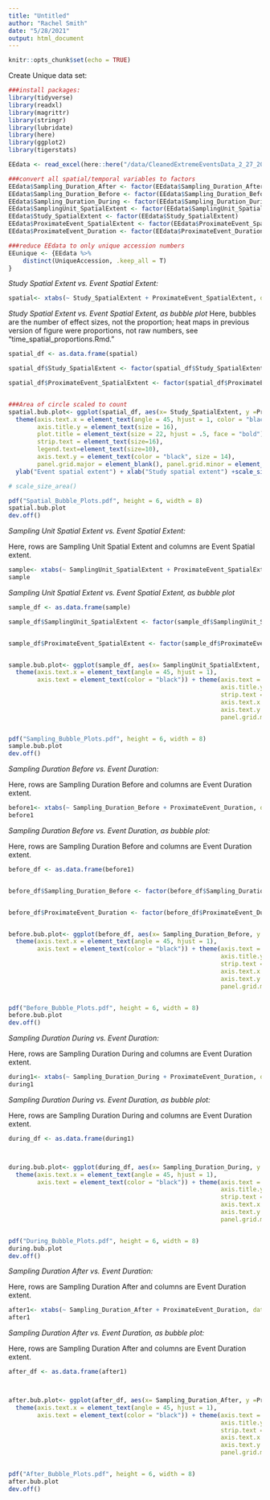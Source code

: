 ```yaml
---
title: "Untitled"
author: "Rachel Smith"
date: "5/28/2021"
output: html_document
---
```


```r
knitr::opts_chunk$set(echo = TRUE)
```

Create Unique data set:
```r
###install packages:
library(tidyverse)
library(readxl)
library(magrittr)
library(stringr)
library(lubridate)
library(here)
library(ggplot2)
library(tigerstats)

EEdata <- read_excel(here::here("/data/CleanedExtremeEventsData_2_27_20.xlsx"), sheet = 1)

###convert all spatial/temporal variables to factors
EEdata$Sampling_Duration_After <- factor(EEdata$Sampling_Duration_After)
EEdata$Sampling_Duration_Before <- factor(EEdata$Sampling_Duration_Before)
EEdata$Sampling_Duration_During <- factor(EEdata$Sampling_Duration_During)
EEdata$SamplingUnit_SpatialExtent <- factor(EEdata$SamplingUnit_SpatialExtent)
EEdata$Study_SpatialExtent <- factor(EEdata$Study_SpatialExtent)
EEdata$ProximateEvent_SpatialExtent <- factor(EEdata$ProximateEvent_SpatialExtent)
EEdata$ProximateEvent_Duration <- factor(EEdata$ProximateEvent_Duration)

###reduce EEdata to only unique accession numbers
EEunique <- {EEdata %>%
    distinct(UniqueAccession, .keep_all = T)
}

```


*Study Spatial Extent vs. Event Spatial Extent:*
```r

spatial<- xtabs(~ Study_SpatialExtent + ProximateEvent_SpatialExtent, data = EEunique)


```


*Study Spatial Extent vs. Event Spatial Extent, as bubble plot*
Here, bubbles are the number of effect sizes, not the proportion; heat maps in previous version of figure were proportions, not raw numbers, see "time_spatial_proportions.Rmd." 

```r
spatial_df <- as.data.frame(spatial)

spatial_df$Study_SpatialExtent <- factor(spatial_df$Study_SpatialExtent, levels = c("<1 sq m", "1-10 sq m", "10-100 sq m", "100-1000 sq m", ">1000 sq m", "Regional/Continental", "undefined"))

spatial_df$ProximateEvent_SpatialExtent <- factor(spatial_df$ProximateEvent_SpatialExtent, levels = c("<1 sq m", "1-10 sq m", "10-100 sq m", "100-1000 sq m", ">1000 sq m", "Regional/Continental"))


###Area of circle scaled to count
spatial.bub.plot<- ggplot(spatial_df, aes(x= Study_SpatialExtent, y =ProximateEvent_SpatialExtent, size = Freq)) + geom_point() + theme_bw() + 
  theme(axis.text.x = element_text(angle = 45, hjust = 1, color = "black", size = 14),  axis.title.x= element_text(size = 16),
        axis.title.y = element_text(size = 16), 
        plot.title = element_text(size = 22, hjust = .5, face = "bold"),
        strip.text = element_text(size=16), 
        legend.text=element_text(size=10),
        axis.text.y = element_text(color = "black", size = 14),
        panel.grid.major = element_blank(), panel.grid.minor = element_blank()) + 
  ylab("Event spatial extent") + xlab("Study spatial extent") +scale_size_area(breaks = c(0, 3, 6, 9, 12, 15))+ labs(size = "Number of responses")

# scale_size_area()

pdf("Spatial_Bubble_Plots.pdf", height = 6, width = 8)
spatial.bub.plot
dev.off()

```



*Sampling Unit Spatial Extent vs. Event Spatial Extent:*
  
  Here, rows are Sampling Unit Spatial Extent and columns are Event Spatial extent.

```r
sample<- xtabs(~ SamplingUnit_SpatialExtent + ProximateEvent_SpatialExtent, data = EEunique)
sample
```


*Sampling Unit Spatial Extent vs. Event Spatial Extent, as bubble plot*

```r
sample_df <- as.data.frame(sample)

sample_df$SamplingUnit_SpatialExtent <- factor(sample_df$SamplingUnit_SpatialExtent, levels = c("<1 sq m", "1-10 sq m", "10-100 sq m", "100-1000 sq m", ">1000 sq m", "Regional/Continental", "undefined"))


sample_df$ProximateEvent_SpatialExtent <- factor(sample_df$ProximateEvent_SpatialExtent, levels = c("<1 sq m", "1-10 sq m", "10-100 sq m", "100-1000 sq m", ">1000 sq m", "Regional/Continental"))


sample.bub.plot<- ggplot(sample_df, aes(x= SamplingUnit_SpatialExtent, y =ProximateEvent_SpatialExtent, size = Freq)) + geom_point() + theme_bw() + 
  theme(axis.text.x = element_text(angle = 45, hjust = 1),
        axis.text = element_text(color = "black")) + theme(axis.text = element_text(size = 12), axis.title.x= element_text(size = 16),
                                                           axis.title.y = element_text(size = 16), plot.title = element_text(size = 22, hjust = .5, face = "bold"),
                                                           strip.text = element_text(size=16), legend.text=element_text(size=10),
                                                           axis.text.x = element_text(angle = 45, hjust = 1, color = "black", size = 14),
                                                           axis.text.y = element_text(color = "black", size = 14),
                                                           panel.grid.major = element_blank(), panel.grid.minor = element_blank()) + ylab("Event spatial extent") + xlab("Sampling unit spatial extent") + scale_size_area(breaks = c(0, 2, 4, 6, 8, 10))+ labs(size = "Number of responses")


pdf("Sampling_Bubble_Plots.pdf", height = 6, width = 8)
sample.bub.plot
dev.off()
```


*Sampling Duration Before vs. Event Duration:*
  
  Here, rows are Sampling Duration Before and columns are Event Duration extent.

```r

before1<- xtabs(~ Sampling_Duration_Before + ProximateEvent_Duration, data = EEunique)
before1

```


*Sampling Duration Before vs. Event Duration, as bubble plot:*
  
  Here, rows are Sampling Duration Before and columns are Event Duration extent.

```r

before_df <- as.data.frame(before1)


before_df$Sampling_Duration_Before <- factor(before_df$Sampling_Duration_Before, levels = c("none", "single sample", "days", "weeks", "months", "years"))


before_df$ProximateEvent_Duration <- factor(before_df$ProximateEvent_Duration, levels = c("hours", "days", "weeks", "months", "years"))


before.bub.plot<- ggplot(before_df, aes(x= Sampling_Duration_Before, y =ProximateEvent_Duration, size = Freq)) + geom_point() + theme_bw() + 
  theme(axis.text.x = element_text(angle = 45, hjust = 1),
        axis.text = element_text(color = "black")) + theme(axis.text = element_text(size = 12), axis.title.x= element_text(size = 16),
                                                           axis.title.y = element_text(size = 16), plot.title = element_text(size = 22, hjust = .5, face = "bold"),
                                                           strip.text = element_text(size=16), legend.text=element_text(size=10),
                                                           axis.text.x = element_text(angle = 45, hjust = 1, color = "black", size = 14),
                                                           axis.text.y = element_text(color = "black", size = 14),
                                                           panel.grid.major = element_blank(), panel.grid.minor = element_blank()) + ylab("Event duration") + xlab("Sampling duration before event") +  scale_size_area(breaks = c(0, 3, 6, 9, 12, 15)) + labs(size = "Number of responses")


pdf("Before_Bubble_Plots.pdf", height = 6, width = 8)
before.bub.plot
dev.off()
```


*Sampling Duration During vs. Event Duration:*
  
Here, rows are Sampling Duration During and columns are Event Duration extent.

```r


during1<- xtabs(~ Sampling_Duration_During + ProximateEvent_Duration, data = EEunique)
during1

```



*Sampling Duration During vs. Event Duration, as bubble plot:*
  
  Here, rows are Sampling Duration During and columns are Event Duration extent.

```r

during_df <- as.data.frame(during1)



during.bub.plot<- ggplot(during_df, aes(x= Sampling_Duration_During, y =ProximateEvent_Duration, size = Freq)) + geom_point() + theme_bw() + 
  theme(axis.text.x = element_text(angle = 45, hjust = 1),
        axis.text = element_text(color = "black")) + theme(axis.text = element_text(size = 12), axis.title.x= element_text(size = 16),
                                                           axis.title.y = element_text(size = 16), plot.title = element_text(size = 22, hjust = .5, face = "bold"),
                                                           strip.text = element_text(size=16), legend.text=element_text(size=10),
                                                           axis.text.x = element_text(angle = 45, hjust = 1, color = "black", size = 14),
                                                           axis.text.y = element_text(color = "black", size = 14),
                                                           panel.grid.major = element_blank(), panel.grid.minor = element_blank()) + ylab("Event duration") + xlab("Sampling duration during event") +  scale_size_area(breaks = c(0, 3, 6, 9, 12, 15)) + labs(size = "Number of responses")


pdf("During_Bubble_Plots.pdf", height = 6, width = 8)
during.bub.plot
dev.off()

```


*Sampling Duration After vs. Event Duration:*
  
  Here, rows are Sampling Duration After and columns are Event Duration extent.

```r

after1<- xtabs(~ Sampling_Duration_After + ProximateEvent_Duration, data = EEunique)
after1

```


*Sampling Duration After vs. Event Duration, as bubble plot:*
  
  Here, rows are Sampling Duration After and columns are Event Duration extent.

```r
after_df <- as.data.frame(after1)



after.bub.plot<- ggplot(after_df, aes(x= Sampling_Duration_After, y =ProximateEvent_Duration, size = Freq)) + geom_point() + theme_bw() + 
  theme(axis.text.x = element_text(angle = 45, hjust = 1),
        axis.text = element_text(color = "black")) + theme(axis.text = element_text(size = 12), axis.title.x= element_text(size = 16),
                                                           axis.title.y = element_text(size = 16), plot.title = element_text(size = 22, hjust = .5, face = "bold"),
                                                           strip.text = element_text(size=16), legend.text=element_text(size=10),
                                                           axis.text.x = element_text(angle = 45, hjust = 1, color = "black", size = 14),
                                                           axis.text.y = element_text(color = "black", size = 14),
                                                           panel.grid.major = element_blank(), panel.grid.minor = element_blank()) + ylab("Event duration") + xlab("Sampling duration after event") +  scale_size_area(breaks = c(0, 2, 4, 6, 8, 10)) + labs(size = "Number of responses") 


pdf("After_Bubble_Plots.pdf", height = 6, width = 8)
after.bub.plot
dev.off()

```
